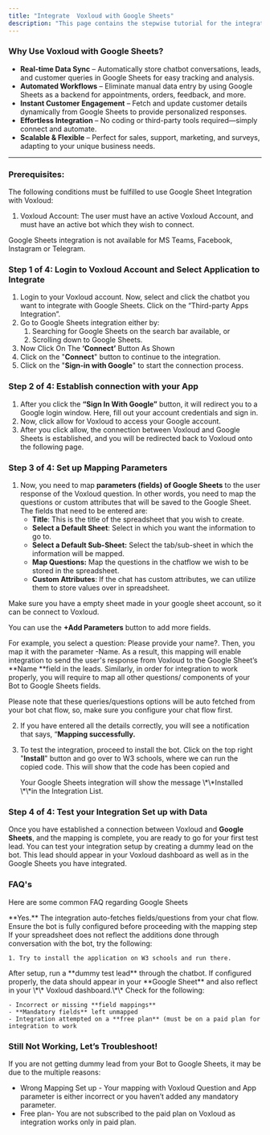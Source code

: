 ```yaml
---
title: "Integrate  Voxloud with Google Sheets"
description: "This page contains the stepwise tutorial for the integration of Google Sheets with  Voxloud"
---
```


### **Why Use  Voxloud with Google Sheets?**

- **Real-time Data Sync** – Automatically store chatbot conversations, leads, and customer queries in Google Sheets for easy tracking and analysis.
- **Automated Workflows** – Eliminate manual data entry by using Google Sheets as a backend for appointments, orders, feedback, and more.
- **Instant Customer Engagement** – Fetch and update customer details dynamically from Google Sheets to provide personalized responses.
- **Effortless Integration** – No coding or third-party tools required—simply connect and automate.
- **Scalable & Flexible** – Perfect for sales, support, marketing, and surveys, adapting to your unique business needs.

---

### **Prerequisites:**

The following conditions must be fulfilled to use Google Sheet Integration with  Voxloud:

1. Voxloud Account: The user must have an active  Voxloud Account, and must have an active bot which they wish to connect.

<Info>
  Google Sheets integration is not available for MS Teams, Facebook, Instagram or Telegram.
</Info>

### **Step 1 of 4: Login to  Voxloud Account and Select Application to Integrate**

1. Login to your  Voxloud account. Now, select and click the chatbot you want to integrate with Google Sheets. Click on the “Third-party Apps Integration”.
2. Go to Google Sheets integration either by:
   1. Searching for Google Sheets on the search bar available, or
   2. Scrolling down to Google Sheets.
3. Now Click On The **‘Connect’** Button As Shown
4. Click on the "**Connect**" button to continue to the integration.
5. Click on the "**Sign-in with Google**" to start the connection process.

### **Step 2 of 4: Establish connection with your App**

1. After you click the **“Sign In With Google”** button, it will redirect you to a Google login window. Here, fill out your account credentials and sign in.
2. Now, click allow for  Voxloud to access your Google account.
3. After you click allow, the connection between  Voxloud and Google Sheets is established, and you will be redirected back to  Voxloud onto the following page.

### **Step 3 of 4: Set up Mapping Parameters**

1. Now, you need to map **parameters (fields) of Google Sheets** to the user response of the  Voxloud question. In other words, you need to map the questions or custom attributes that will be saved to the Google Sheet. The fields that need to be entered are:
   - **Title**: This is the title of the spreadsheet that you wish to create.
   - **Select a Default Sheet**: Select in which you want the information to go to.
   - **Select a Default Sub-Sheet:** Select the tab/sub-sheet in which the information will be mapped.
   - **Map Questions:** Map the questions in the chatflow we wish to be stored in the spreadsheet.
   - **Custom Attributes**: If the chat has custom attributes, we can utilize them to store values over in spreadsheet.

<Warning>
  Make sure you have a empty sheet made in your google sheet account, so it can be connect to  Voxloud.
</Warning>

You can use the **\+Add Parameters** button to add more fields.

For example, you select a question: Please provide your name?. Then, you map it with the parameter -Name. As a result, this mapping will enable integration to send the user's response from  Voxloud to the Google Sheet’s \*\*Name \*\*field in the leads. Similarly, in order for integration to work properly, you will require to map all other questions/ components of your Bot to Google Sheets fields.

<Info>
  Please note that these queries/questions options will be auto fetched from your bot chat flow, so, make sure you configure your chat flow first.
</Info>

2. If you have entered all the details correctly, you will see a notification that says, “**Mapping successfully.**
3. To test the integration, proceed to install the bot. Click on the top right "**Install**" button and go over to W3 schools, where we can run the copied code. This will show that the code has been copied and

   <Info>
     Your Google Sheets integration will show the message \*\*Installed \*\*in the Integration List.
   </Info>

### **Step 4 of 4: Test your Integration Set up with Data**

Once you have established a connection between Voxloud and **Google Sheets**, and the mapping is complete, you are ready to go for your first test lead. You can test your integration setup by creating a dummy lead on the bot. This lead should appear in your  Voxloud dashboard as well as in the Google Sheets you have integrated.

### **FAQ's**

Here are some common FAQ regarding Google Sheets

<AccordionGroup>
  <Accordion title="Do I need to setup my chatflow before mapping?">
    **Yes.** The integration auto-fetches fields/questions from your chat flow. Ensure the bot is fully configured before proceeding with the mapping step
  </Accordion>
  <Accordion title="What if my bot is not reflecting changes?">
    If your spreadsheet does not reflect the additions done through conversation with the bot, try the following:

    1. Try to install the application on W3 schools and run there.
  </Accordion>
  <Accordion title="How can I test whether my integration is working?">
    After setup, run a **dummy test lead** through the chatbot. If configured properly, the data should appear in your **Google Sheet** and also reflect in your \*\* Voxloud dashboard.\*\*
  </Accordion>
  <Accordion title="What if my test data doesnt appear in sheets?">
    Check for the following:

    - Incorrect or missing **field mappings**
    - **Mandatory fields** left unmapped
    - Integration attempted on a **free plan** (must be on a paid plan for integration to work
  </Accordion>
</AccordionGroup>

### **Still Not Working, Let’s Troubleshoot\!**

If you are not getting dummy lead from your Bot to Google Sheets, it may be due to the multiple reasons:

- Wrong Mapping Set up - Your mapping with  Voxloud Question and App parameter is either incorrect or you haven’t added any mandatory parameter.
- Free plan- You are not subscribed to the paid plan on  Voxloud as integration works only in paid plan.
